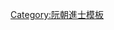 {{Navbox
|name = 嗣德三十二年己卯科庭試正副榜
|title = [[阮朝嗣德三十二年己卯科貢士進士列表|嗣德三十二年（1879年）己卯科庭試正副榜]]
|titlestyle = background-color:#FFD700;
|image =
|style = width:100%;text-align:center; 
|groupstyle = text-align:center; background-color:#FFD700;
|liststyle = text-align:center;
|state = {{{state<includeonly>|collapsed</includeonly>}}}

|group1 = 第二甲<br>勅賜進士出身<br>共1名
|list1 = '''[[杜輝璙]]'''

|group2 = 第三甲<br>勅賜同進士出身<br>共5名
|list2 = [[潘仲謀]] - [[武峻|武　峻]] - [[阮豫|阮　豫]] - [[潘輝潤]] - [[陳廷楓]]

|group3 = 副榜<br>共8名
|list3 = [[吳澤 (阮朝)|吳　澤]] - [[陳輝璉]] - [[陳春色]] - [[尊室煔]] - [[阮黎伉]] - [[阮敦節]] - [[高輝珣]] - [[阮惟斆]]

|belowstyle = text-align: center; background-color:#FFD700;
|below='''前一科：[[Template:嗣德三十年丁丑科庭試正副榜|嗣德三十年丁丑科]]　'''·'''　後一科：[[Template:嗣德三十三年庚辰科庭試正副榜|嗣德三十三年庚辰科]]'''
}}
<noinclude>[[Category:嗣德三十二年己卯科進士| ]]
[[Category:阮朝進士模板]]</noinclude>